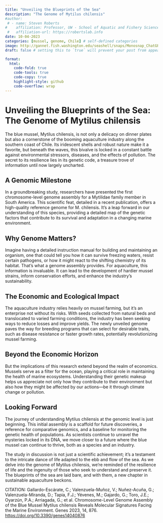 ```yaml
---
title: "Unveiling the Blueprints of the Sea"
description: "The Genome of Mytilus chilensis"
#author:
 # - name: Steven Roberts
#    affiliation: Professor, UW - School of Aquatic and Fishery Sciences
 #   affiliation-url: https://robertslab.info
date: 10-04-2023
categories: [mussel, genome, Chile] # self-defined categories
image: http://gannet.fish.washington.edu/seashell/snaps/Monosnap_ChatGPT_2023-11-04_15-02-54.png # finding a good image
draft: false # setting this to `true` will prevent your post from appearing on your listing page until you're ready!

format:
  html:
    code-fold: true
    code-tools: true
    code-copy: true
    highlight-style: github
    code-overflow: wrap
---
```


# Unveiling the Blueprints of the Sea: The Genome of Mytilus chilensis

The blue mussel, Mytilus chilensis, is not only a delicacy on dinner plates but also a cornerstone of the booming aquaculture industry along the southern coast of Chile. Its iridescent shells and robust nature make it a favorite, but beneath the waves, this bivalve is locked in a constant battle against environmental stressors, diseases, and the effects of pollution. The secret to its resilience lies in its genetic code, a treasure trove of information until now largely uncharted.

## A Genomic Milestone

In a groundbreaking study, researchers have presented the first chromosome-level genome assembly for a Mytilidae family member in South America. This scientific feat, detailed in a recent publication, offers a high-quality reference genome for M. chilensis. It’s a leap forward in our understanding of this species, providing a detailed map of the genetic factors that contribute to its survival and adaptation in a changing marine environment.

## Why Genome Matters?

Imagine having a detailed instruction manual for building and maintaining an organism, one that could tell you how it can survive freezing waters, resist certain pathogens, or how it might react to the shifting chemistry of its habitat. That's what a genome assembly provides. For aquaculture, this information is invaluable. It can lead to the development of hardier mussel strains, inform conservation efforts, and enhance the industry's sustainability.

## The Economic and Ecological Impact

The aquaculture industry relies heavily on mussel farming, but it's an enterprise not without its risks. With seeds collected from natural beds and translocated to varied farming conditions, the industry has been seeking ways to reduce losses and improve yields. The newly unveiled genome paves the way for breeding programs that can select for desirable traits, such as disease resistance or faster growth rates, potentially revolutionizing mussel farming.

## Beyond the Economic Horizon

But the implications of this research extend beyond the realm of economics. Mussels serve as a filter for the ocean, playing a critical role in maintaining the health of marine ecosystems. Understanding their genetic makeup helps us appreciate not only how they contribute to their environment but also how they might be affected by our actions—be it through climate change or pollution.

## Looking Forward

The journey of understanding Mytilus chilensis at the genomic level is just beginning. This initial assembly is a scaffold for future discoveries, a reference for comparative genomics, and a baseline for monitoring the genetic health of populations. As scientists continue to unravel the mysteries locked in its DNA, we move closer to a future where the blue mussel can continue to thrive, both as a species and an industry.

The study in discussion is not just a scientific achievement; it’s a testament to the intricate dance of life adapted to the ebb and flow of the sea. As we delve into the genome of Mytilus chilensis, we're reminded of the resilience of life and the ingenuity of those who seek to understand and preserve it. The blueprints of the sea are laid bare, and with them, a new chapter in sustainable aquaculture beckons.

CITATION: Gallardo-Escárate, C.; Valenzuela-Muñoz, V.; Nuñez-Acuña, G.; Valenzuela-Miranda, D.; Tapia, F.J.; Yévenes, M.; Gajardo, G.; Toro, J.E.; Oyarzún, P.A.; Arriagada, G.; et al. Chromosome-Level Genome Assembly of the Blue Mussel Mytilus chilensis Reveals Molecular Signatures Facing the Marine Environment. Genes 2023, 14, 876. <https://doi.org/10.3390/genes14040876>